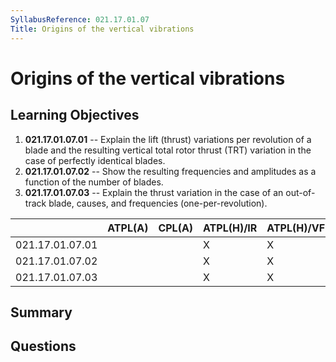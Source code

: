 ```yaml
---
SyllabusReference: 021.17.01.07
Title: Origins of the vertical vibrations
---
```


# Origins of the vertical vibrations

## Learning Objectives

1. **021.17.01.07.01** -- Explain the lift (thrust) variations per revolution of a
   blade and the resulting vertical total rotor thrust (TRT) variation in the
   case of perfectly identical blades.
2. **021.17.01.07.02** -- Show the resulting frequencies and amplitudes as a
   function of the number of blades.
3. **021.17.01.07.03** -- Explain the thrust variation in the case of an
   out-of-track blade, causes, and frequencies (one-per-revolution).

|                 | ATPL(A) | CPL(A) | ATPL(H)/IR | ATPL(H)/VFR | CPL(H) | IR  | CBIR(A) |
| --------------- | ------- | ------ | ---------- | ----------- | ------ | --- | ------- |
| 021.17.01.07.01 |         |        | X          | X           | X      |     |         |
| 021.17.01.07.02 |         |        | X          | X           | X      |     |         |
| 021.17.01.07.03 |         |        | X          | X           | X      |     |         |

## Summary

## Questions
